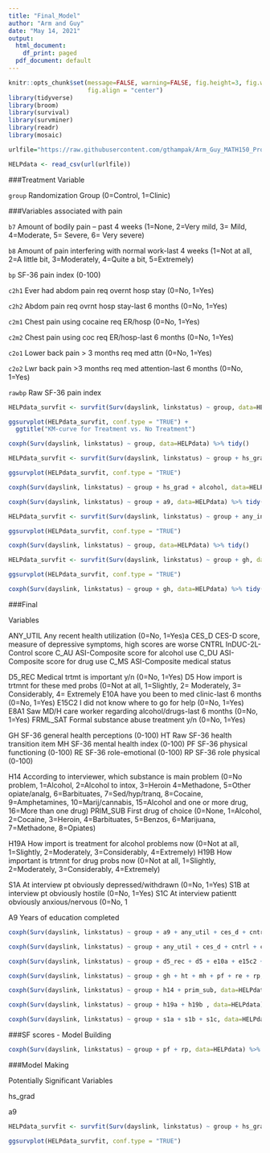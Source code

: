 ```yaml
---
title: "Final_Model"
author: "Arm and Guy"
date: "May 14, 2021"
output:
  html_document:
    df_print: paged
  pdf_document: default
---
```


```r
knitr::opts_chunk$set(message=FALSE, warning=FALSE, fig.height=3, fig.width=5, 
                      fig.align = "center")
library(tidyverse)
library(broom)
library(survival)
library(survminer)
library(readr)
library(mosaic)
```

```r
urlfile="https://raw.githubusercontent.com/gthampak/Arm_Guy_MATH150_Project/main/HELPdata.csv"

HELPdata <- read_csv(url(urlfile))
```

###Treatment Variable

`group` Randomization Group (0=Control, 1=Clinic)

###Variables associated with pain

`b7` Amount of bodily pain -- past 4 weeks (1=None, 2=Very mild, 3= Mild, 4=Moderate, 5= Severe, 6= Very severe)

`b8` Amount of pain interfering with normal work-last 4 weeks (1=Not at all, 2=A little bit, 3=Moderately, 4=Quite a bit, 5=Extremely)

`bp` SF-36 pain index (0-100)

`c2h1` Ever had abdom pain req overnt hosp stay (0=No, 1=Yes)

`c2h2` Abdom pain req ovrnt hosp stay-last 6 months (0=No, 1=Yes)

`c2m1` Chest pain using cocaine req ER/hosp (0=No, 1=Yes)

`c2m2` Chest pain using coc req ER/hosp-last 6 months (0=No, 1=Yes)

`c2o1` Lower back pain > 3 months req med attn (0=No, 1=Yes)

`c2o2` Lwr back pain >3 months req med attention-last 6 months (0=No, 1=Yes)

`rawbp` Raw SF-36 pain index

```r
HELPdata_survfit <- survfit(Surv(dayslink, linkstatus) ~ group, data=HELPdata)

ggsurvplot(HELPdata_survfit, conf.type = "TRUE") + 
  ggtitle("KM-curve for Treatment vs. No Treatment")

coxph(Surv(dayslink, linkstatus) ~ group, data=HELPdata) %>% tidy()
```

```r

HELPdata_survfit <- survfit(Surv(dayslink, linkstatus) ~ group + hs_grad + alcohol, data=HELPdata)

ggsurvplot(HELPdata_survfit, conf.type = "TRUE")

coxph(Surv(dayslink, linkstatus) ~ group + hs_grad + alcohol, data=HELPdata) %>% tidy()
```

```r
coxph(Surv(dayslink, linkstatus) ~ group + a9, data=HELPdata) %>% tidy()
```


```r

HELPdata_survfit <- survfit(Surv(dayslink, linkstatus) ~ group + any_ins, data=HELPdata)

ggsurvplot(HELPdata_survfit, conf.type = "TRUE")

coxph(Surv(dayslink, linkstatus) ~ group, data=HELPdata) %>% tidy()
```


```r
HELPdata_survfit <- survfit(Surv(dayslink, linkstatus) ~ group + gh, data=HELPdata)

ggsurvplot(HELPdata_survfit, conf.type = "TRUE")

coxph(Surv(dayslink, linkstatus) ~ group + gh, data=HELPdata) %>% tidy()
```


###Final

Variables

ANY_UTIL Any recent health utilization (0=No, 1=Yes)a
CES_D CES-D score, measure of depressive symptoms, high scores are worse
CNTRL InDUC-2L-Control score
C_AU ASI-Composite score for alcohol use
C_DU ASI-Composite score for drug use
C_MS ASI-Composite medical status

D5_REC Medical trtmt is important y/n (0=No, 1=Yes)
D5 How import is trtmnt for these med probs (0=Not at all, 1=Slightly, 2= Moderately, 3= Considerably, 4= Extremely
E10A have you been to med clinic-last 6 months (0=No, 1=Yes)
E15C2 I did not know where to go for help (0=No, 1=Yes)
E8A1 Saw MD/H care worker regarding alcohol/drugs-last 6 months (0=No, 1=Yes)
FRML_SAT Formal substance abuse treatment y/n (0=No, 1=Yes)

GH SF-36 general health perceptions (0-100)
HT Raw SF-36 health transition item
MH SF-36 mental health index (0-100)
PF SF-36 physical functioning (0-100)
RE SF-36 role-emotional (0-100)
RP SF-36 role physical (0-100)

H14 According to interviewer, which substance is main problem (0=No problem, 1=Alcohol, 2=Alcohol to intox, 3=Heroin 4=Methadone, 5=Other opiate/analg, 6=Barbituates, 7=Sed/hyp/tranq, 8=Cocaine, 9=Amphetamines, 10=Marij/cannabis, 15=Alcohol and one or more drug, 16=More than one drug)
PRIM_SUB First drug of choice (0=None, 1=Alcohol, 2=Cocaine, 3=Heroin, 4=Barbituates, 5=Benzos, 6=Marijuana, 7=Methadone, 8=Opiates)

H19A How import is treatment for alcohol problems now (0=Not at all, 1=Slightly, 2=Moderately, 3=Considerably, 4=Extremely)
H19B How important is trtmnt for drug probs now (0=Not at all, 1=Slightly, 2=Moderately, 3=Considerably, 4=Extremely)

S1A At interview pt obviously depressed/withdrawn (0=No, 1=Yes)
S1B at interview pt obviously hostile (0=No, 1=Yes)
S1C At interview patientt obviously anxious/nervous (0=No, 1

A9 Years of education completed

```r
coxph(Surv(dayslink, linkstatus) ~ group + a9 + any_util + ces_d + cntrl + c_au + c_du + c_ms + gh + ht + mh + pf + re + rp + h14 + prim_sub + h19a + h19b + s1a + s1b + s1c, data=HELPdata) %>% tidy()
```

```r
coxph(Surv(dayslink, linkstatus) ~ group + any_util + ces_d + cntrl + c_au + c_du + c_ms, data=HELPdata) %>% tidy()
```


```r
coxph(Surv(dayslink, linkstatus) ~ group + d5_rec + d5 + e10a + e15c2 + e8a1 + frml_sat) %>% tidy()
```

```r
coxph(Surv(dayslink, linkstatus) ~ group + gh + ht + mh + pf + re + rp, data=HELPdata) %>% tidy()
```

```r
coxph(Surv(dayslink, linkstatus) ~ group + h14 + prim_sub, data=HELPdata) %>% tidy()
```

```r
coxph(Surv(dayslink, linkstatus) ~ group + h19a + h19b , data=HELPdata) %>% tidy()
```

```r
coxph(Surv(dayslink, linkstatus) ~ group + s1a + s1b + s1c, data=HELPdata) %>% tidy()
```

###SF scores - Model Building

```r
coxph(Surv(dayslink, linkstatus) ~ group + pf + rp, data=HELPdata) %>% tidy()
```

###Model Making

Potentially Significant Variables

hs_grad

a9



```r
HELPdata_survfit <- survfit(Surv(dayslink, linkstatus) ~ group + hs_grad, data=HELPdata)

ggsurvplot(HELPdata_survfit, conf.type = "TRUE")
```














